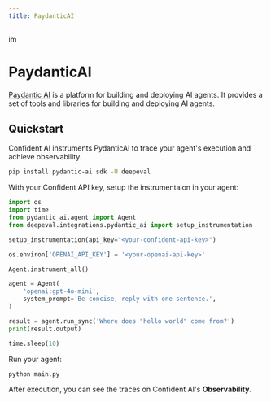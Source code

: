 ```yaml
---
title: PaydanticAI
---
```


im
# PaydanticAI

[Paydantic AI](https://ai.pydantic.dev/) is a platform for building and deploying AI agents. It provides a set of tools and libraries for building and deploying AI agents.

## Quickstart
Confident AI instruments PydanticAI to trace your agent's execution and achieve observability. 

```bash
pip install pydantic-ai sdk -U deepeval
```

With your Confident API key, setup the instrumentaion in your agent:
```python filename="main.py" showLineNumbers {6, 10}
import os
import time
from pydantic_ai.agent import Agent
from deepeval.integrations.pydantic_ai import setup_instrumentation

setup_instrumentation(api_key="<your-confident-api-key>")

os.environ['OPENAI_API_KEY'] = '<your-openai-api-key>'

Agent.instrument_all()

agent = Agent(  
    'openai:gpt-4o-mini',
    system_prompt='Be concise, reply with one sentence.',  
)

result = agent.run_sync('Where does "hello world" come from?')  
print(result.output)

time.sleep(10)
```

Run your agent:

```bash
python main.py
```

After execution, you can see the traces on Confident AI's **Observability**.